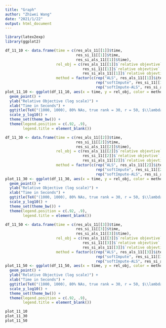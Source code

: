```yaml
---
title: "Graph"
author: "Zhiwei Wang"
date: "2021/1/22"
output: html_document
---
```


```r
library(latex2exp)
library(ggplot2)
```

```r
df_11_10 <- data.frame(time = c(res_als_11[[1]]$time,
                                res_si_11[[1]]$time,
                                res_si_als_11[[1]]$time),
                       rel_obj = c(res_als_11[[1]]$`relative objevtive`,
                                   res_si_11[[1]]$`relative objevtive`,
                                   res_si_als_11[[1]]$`relative objevtive`),
                       method = factor(c(rep("ALS", res_als_11[[1]]$iteration),
                                         rep("softImpute", res_si_11[[1]]$iteration),
                                         rep("softImpute-ALS", res_si_als_11[[1]]$iteration))))
plot_11_10 <- ggplot(df_11_10, aes(x = time, y = rel_obj, color = method)) +
  geom_point() +
  ylab("Relative Objective (log scale)") +
  xlab("Time in Seconds") +
  ggtitle(TeX("(1000, 1000), 80% NAs, true rank = 30, r = 50, $\\lambda$ = 10, SNR = 1, iterations: ALS = 14, softImpute = 98, softImpute-ALS = 54")) +
  scale_y_log10() +
  theme_set(theme_bw()) +
  theme(legend.position = c(.92, .9),
        legend.title = element_blank())

df_11_30 <- data.frame(time = c(res_als_11[[2]]$time,
                                res_si_11[[2]]$time,
                                res_si_als_11[[2]]$time),
                       rel_obj = c(res_als_11[[2]]$`relative objevtive`,
                                   res_si_11[[2]]$`relative objevtive`,
                                   res_si_als_11[[2]]$`relative objevtive`),
                       method = factor(c(rep("ALS", res_als_11[[2]]$iteration),
                                         rep("softImpute", res_si_11[[2]]$iteration),
                                         rep("softImpute-ALS", res_si_als_11[[2]]$iteration))))
plot_11_30 <- ggplot(df_11_30, aes(x = time, y = rel_obj, color = method)) +
  geom_point() +
  ylab("Relative Objective (log scale)") +
  xlab("Time in Seconds") +
  ggtitle(TeX("(1000, 1000), 80% NAs, true rank = 30, r = 50, $\\lambda$ = 30, SNR = 1, iterations: ALS = 6, softImpute = 45, softImpute-ALS = 33")) +
  scale_y_log10() +
  theme_set(theme_bw()) +
  theme(legend.position = c(.92, .9),
        legend.title = element_blank())

df_11_50 <- data.frame(time = c(res_als_11[[3]]$time,
                                res_si_11[[3]]$time,
                                res_si_als_11[[3]]$time),
                       rel_obj = c(res_als_11[[3]]$`relative objevtive`,
                                   res_si_11[[3]]$`relative objevtive`,
                                   res_si_als_11[[3]]$`relative objevtive`),
                       method = factor(c(rep("ALS", res_als_11[[3]]$iteration),
                                         rep("softImpute", res_si_11[[3]]$iteration),
                                         rep("softImpute-ALS", res_si_als_11[[3]]$iteration))))
plot_11_50 <- ggplot(df_11_50, aes(x = time, y = rel_obj, color = method)) +
  geom_point() +
  ylab("Relative Objective (log scale)") +
  xlab("Time in Seconds") +
  ggtitle(TeX("(1000, 1000), 80% NAs, true rank = 30, r = 50, $\\lambda$ = 50, SNR = 1, iterations: ALS = 6, softImpute = 27, softImpute-ALS = 24")) +
  scale_y_log10() +
  theme_set(theme_bw()) +
  theme(legend.position = c(.92, .9),
        legend.title = element_blank())

plot_11_10
plot_11_30
plot_11_50
```